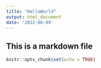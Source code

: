 ```yaml
---
title: "HelloWorld"
output: html_document
date: '2022-06-09'
---
```



## This is a markdown file



```r
knitr::opts_chunk$set(echo = TRUE)
```


